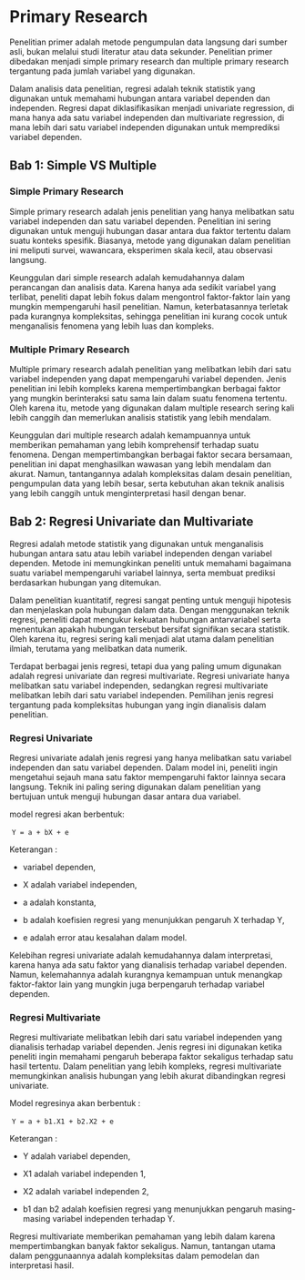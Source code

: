 # Primary Research

Penelitian primer adalah metode pengumpulan data langsung dari sumber asli, bukan melalui studi literatur atau data sekunder. Penelitian primer dibedakan menjadi simple primary research dan multiple primary research tergantung pada jumlah variabel yang digunakan.

Dalam analisis data penelitian, regresi adalah teknik statistik yang digunakan untuk memahami hubungan antara variabel dependen dan independen. Regresi dapat diklasifikasikan menjadi univariate regression, di mana hanya ada satu variabel independen dan multivariate regression, di mana lebih dari satu variabel independen digunakan untuk memprediksi variabel dependen.

## **Bab 1: Simple VS Multiple**

### **Simple Primary Research**

Simple primary research adalah jenis penelitian yang hanya melibatkan satu variabel independen dan satu variabel dependen. Penelitian ini sering digunakan untuk menguji hubungan dasar antara dua faktor tertentu dalam suatu konteks spesifik. Biasanya, metode yang digunakan dalam penelitian ini meliputi survei, wawancara, eksperimen skala kecil, atau observasi langsung.

Keunggulan dari simple research adalah kemudahannya dalam perancangan dan analisis data. Karena hanya ada sedikit variabel yang terlibat, peneliti dapat lebih fokus dalam mengontrol faktor-faktor lain yang mungkin mempengaruhi hasil penelitian. Namun, keterbatasannya terletak pada kurangnya kompleksitas, sehingga penelitian ini kurang cocok untuk menganalisis fenomena yang lebih luas dan kompleks.

### **Multiple Primary Research**

Multiple primary research adalah penelitian yang melibatkan lebih dari satu variabel independen yang dapat mempengaruhi variabel dependen. Jenis penelitian ini lebih kompleks karena mempertimbangkan berbagai faktor yang mungkin berinteraksi satu sama lain dalam suatu fenomena tertentu. Oleh karena itu, metode yang digunakan dalam multiple research sering kali lebih canggih dan memerlukan analisis statistik yang lebih mendalam.

Keunggulan dari multiple research adalah kemampuannya untuk memberikan pemahaman yang lebih komprehensif terhadap suatu fenomena. Dengan mempertimbangkan berbagai faktor secara bersamaan, penelitian ini dapat menghasilkan wawasan yang lebih mendalam dan akurat. Namun, tantangannya adalah kompleksitas dalam desain penelitian, pengumpulan data yang lebih besar, serta kebutuhan akan teknik analisis yang lebih canggih untuk menginterpretasi hasil dengan benar.


## Bab 2: Regresi Univariate dan Multivariate

Regresi adalah metode statistik yang digunakan untuk menganalisis hubungan antara satu atau lebih variabel independen dengan variabel dependen. Metode ini memungkinkan peneliti untuk memahami bagaimana suatu variabel mempengaruhi variabel lainnya, serta membuat prediksi berdasarkan hubungan yang ditemukan. 

Dalam penelitian kuantitatif, regresi sangat penting untuk menguji hipotesis dan menjelaskan pola hubungan dalam data. Dengan menggunakan teknik regresi, peneliti dapat mengukur kekuatan hubungan antarvariabel serta menentukan apakah hubungan tersebut bersifat signifikan secara statistik. Oleh karena itu, regresi sering kali menjadi alat utama dalam penelitian ilmiah, terutama yang melibatkan data numerik.

Terdapat berbagai jenis regresi, tetapi dua yang paling umum digunakan adalah regresi univariate dan regresi multivariate. Regresi univariate hanya melibatkan satu variabel independen, sedangkan regresi multivariate melibatkan lebih dari satu variabel independen. Pemilihan jenis regresi tergantung pada kompleksitas hubungan yang ingin dianalisis dalam penelitian.


### Regresi Univariate

Regresi univariate adalah jenis regresi yang hanya melibatkan satu variabel independen dan satu variabel dependen. Dalam model ini, peneliti ingin mengetahui sejauh mana satu faktor mempengaruhi faktor lainnya secara langsung. Teknik ini paling sering digunakan dalam penelitian yang bertujuan untuk menguji hubungan dasar antara dua variabel.

model regresi akan berbentuk:

 `Y = a + bX + e` 

Keterangan :

-   variabel dependen,

-   X adalah variabel independen,

-   a adalah konstanta,

-   b adalah koefisien regresi yang menunjukkan pengaruh X terhadap Y,

-   e adalah error atau kesalahan dalam model.

Kelebihan regresi univariate adalah kemudahannya dalam interpretasi, karena hanya ada satu faktor yang dianalisis terhadap variabel dependen. Namun, kelemahannya adalah kurangnya kemampuan untuk menangkap faktor-faktor lain yang mungkin juga berpengaruh terhadap variabel dependen.


### Regresi Multivariate

Regresi multivariate melibatkan lebih dari satu variabel independen yang dianalisis terhadap variabel dependen. Jenis regresi ini digunakan ketika peneliti ingin memahami pengaruh beberapa faktor sekaligus terhadap satu hasil tertentu. Dalam penelitian yang lebih kompleks, regresi multivariate memungkinkan analisis hubungan yang lebih akurat dibandingkan regresi univariate.

Model regresinya akan berbentuk :

 `Y = a + b1.X1 + b2.X2 + e` 

Keterangan :

-   Y adalah variabel dependen,

-   X1 adalah variabel independen 1,

-   X2 adalah variabel independen 2,

-   b1 dan b2 adalah koefisien regresi yang menunjukkan pengaruh masing-masing variabel independen terhadap Y.

Regresi multivariate memberikan pemahaman yang lebih dalam karena mempertimbangkan banyak faktor sekaligus. Namun, tantangan utama dalam penggunaannya adalah kompleksitas dalam pemodelan dan interpretasi hasil. 
